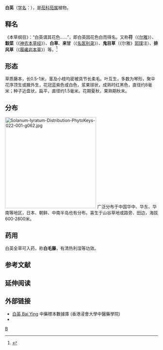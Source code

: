 {{Speciesbox 
| genus = Solanum
| species = lyratum
| authority = Thunb.
| image = Solanum lyratum(fruits)091121.jpg
}}
'''白英'''（[[学名|学名]]：''{{lang|la|Solanum lyratum}}''），是[[茄科|茄科]][[茄属|茄属]]植物。

==释名==
《本草纲目》：“白英谓其花色……”，即白英因花色白而得名。又称'''苻'''（《[[尔雅|尔雅]]》）、'''縠菜'''（《[[神农本草经|神农本草经]]》）、'''白草'''、'''来甘'''（《[[名医别录|名医别录]]》）、'''鬼目草'''（《尔雅》[[郭璞|郭璞]]注）、'''排风草'''（《[[履巉岩本草|履巉岩本草]]》）等。<ref>{{cite book |author=程超寰 |title=本草释名考订 |location=北京 |publisher=中国中医药出版社 |year=2013 |pages=133 |ISBN=978-75132-1473-5  }}</ref>

==形态==
草质藤本，长0.5-1米，茎及小枝均密被具节长柔毛。叶互生，多数为琴形，聚伞花序顶生或腋外生，花冠蓝紫色或白色，浆果球状，成熟时红黑色，直径约8毫米；种子近盘状，扁平，直径约1.5毫米。花期夏秋，果熟期秋末。
{{Gallery
|width = 300
|height = 
|lines = 1
|File:Solanum lyratum 2.JPG|全草
|File:Solanum lyratum 3.JPG|叶
|File:Solanum-lyratum-Flower-PhytoKeys-022-001-g005-edit.jpg|花
|File:Solanum lyratum.JPG|果
}}

==分布==
[[File:Solanum-lyratum-Distribution-PhytoKeys-022-001-g062.jpg|300px]]
广泛分布于中国华中、华东、华南等地区，日本、朝鲜、中南半岛也有分布。喜生于山谷草地或路旁、田边，海拔600-2800米。

== 药用 ==
白英全草可入药，称'''白毛藤'''，有清热利湿等功效。

==参考文献==
{{reflist}}

== 延伸阅读 ==
{{Wikisource further reading}}

==外部链接==
* [http://libproject.hkbu.edu.hk/was40/detail?channelid=44273&searchword=herb_id=D00857 白英 Bai Ying] {{Wayback|url=http://libproject.hkbu.edu.hk/was40/detail?channelid=44273&searchword=herb_id=D00857 |date=20160304113551 }} 中藥標本數據庫 (香港浸會大學中醫藥學院) {{zh-hant}}{{en}}
* {{FRPS|Solanum lyratum}}
{{commons category|Solanum lyratum}}
{{wikispecies|Solanum lyratum}}
	
{{Solanum}}
{{Taxonbar|from=Q5769249}}

[[Category:茄屬|B]]